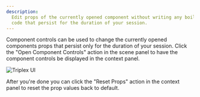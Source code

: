 ```yaml
---
description:
  Edit props of the currently opened component without writing any boiler plate
  code that persist for the duration of your session.
---
```


Component controls can be used to change the currently opened components props
that persist only for the duration of your session. Click the "Open Component
Controls" action in the scene panel to have the component controls be displayed
in the context panel.

![Triplex UI](/ui/live-edit-props.png)

After you're done you can click the "Reset Props" action in the context panel to
reset the prop values back to default.
